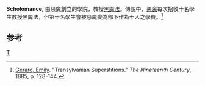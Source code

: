 {{Link style|time=2015-12-12T06:12:45+00:00}}
{{unreferenced|time=2011-03-17T10:45:29+00:00}}
'''Scholomance''', 由惡魔創立的學院，教授[[黑魔法|黑魔法]]。傳說中，[[惡魔|惡魔]]每次招收十名學生教授黑魔法，但第十名學生會被惡魔變為部下作為十人之學費。<ref> [[:en:Emily_Gerard|Gerard, Emily]]. "Transylvanian Superstitions." ''The Nineteenth Century'', 1885, p. 128-144.</ref>

==参考==
{{reflist}}

[[Category:虛構魔法學校|T]]